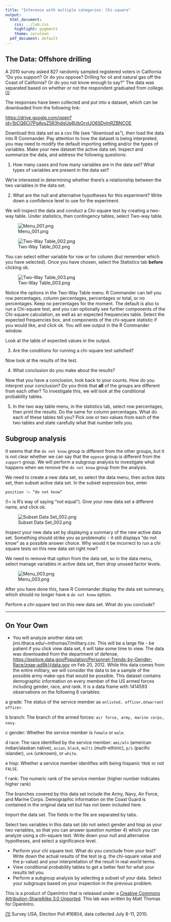 ```yaml
---
title: "Inference with multiple categories: Chi-square"
output:
  html_document:
    css: ../lab.css
    highlight: pygments
    theme: cerulean
  pdf_document: default
---
```


## The Data: Offshore drilling

A 2010 survey asked 827 randomly sampled registered voters in California “Do you support? Or do you oppose? Drilling for oil and natural gas off the Coast of California? Or do you not know enough to say?” The data was separated based on whether or not the respondent graduated from college.<sup>[[1]](#ftnt1)</sup>

The responses have been collected and put into a dataset, which can be downloaded from the following link:

[https://drive.google.com/open?id=1bCQ6CI7PgAvsZ5R3hdgUq8UbOrvIJO6SDvInRZBNCOE](https://drive.google.com/open?id%3D1bCQ6CI7PgAvsZ5R3hdgUq8UbOrvIJO6SDvInRZBNCOE)

Download this data set as a csv file (see “download as”), then load the data into R Commander. Pay attention to how the dataset is being interpreted, you may need to modify the default importing setting and/or the types of variables. Make your new dataset the active data set. Inspect and summarize the data, and address the following questions:

1.  How many cases and how many variables are in the data set? What types of variables are present in the data set?

We’re interested in determining whether there’s a relationship between the two variables in the data set.

2.  What are the null and alternative hypotheses for this experiment? Write down a confidence level to use for the experiment.

We will inspect the data and conduct a Chi-square test by creating a two-way table. Under statistics, then contingency tables, select Two-way table.

![Menu_001.png](images/image00.png)

![Two-Way Table_002.png](images/image02.png)

You can select either variable for row or for column (but remember which you have selected). Once you have chosen, select the Statistics tab **before**  clicking ok.

![Two-Way Table_003.png](images/image03.png)

Notice the options in the Two-Way Table menu. R Commander can tell you row percentages, column percentages, percentages or total, or no percentages. Keep no percentages for the moment. The default is also to run a Chi-square test, and you can optionally see further components of the Chi-square calculation, as well as an expected frequencies table. Select the expected frequencies box, and components of the chi-square statistic if you would like, and click ok. You will see output in the R Commander window.

Look at the table of expected values in the output.

3.  Are the conditions for running a chi-square test satisfied?

Now look at the results of the test.

4.  What conclusion do you make about the results?

Now that you have a conclusion, look back to your counts. How do you interpret your conclusion? Do you think that **all**  of the groups are different from each other? To investigate this, we will look at the conditional probability tables.

5.  In the two way table menu, in the statistics tab, select row percentages, then print the results. Do the same for column percentages. What do each of these tables tell you? Pick one or two values from each of the two tables and state carefully what that number tells you.

## Subgroup analysis

It seems that the `do not know` group is different from the other groups, but it is not clear whether we can say that the `oppose` group is different from the `support` group. We will perform a subgroup analysis to investigate what happens when we remove the `do not know` group from the analysis.

We need to create a new data set, so select the data menu, then active data set, then subset active data set. In the subset expression box, enter

```r
position != “do not know”
```

(!= is R’s way of saying “not equal”). Give your new data set a different name, and click ok.

![Subset Data Set_002.png](images/image04.png)

Inspect your new data set by displaying a summary of the new active data set. Something should strike you as problematic - it still displays “do not know” as a possible answer choice. Why would it be incorrect to run a chi square tests on this new data set right now?

We need to remove that option from the data set, so in the data menu, select manage variables in active data set, then drop unused factor levels.

![Menu_003.png](images/image01.png)

After you have done this, have R Commander display the data set summary, which should no longer have a `do not know` option.

Perform a chi-square test on this new data set. What do you conclude?

* * *



## On Your Own

- You will analyze another data set: jimi.ithaca.edu/~mthomas7/military.csv. This will be a large file - be patient if you click view data set, it will take some time to view. The data was downloaded from the department of defense, [https://explore.data.gov/Population/Personnel-Trends-by-Gender-Race/zqae-ad8k}{data.gov](https://explore.data.gov/Population/Personnel-Trends-by-Gender-Race/zqae-ad8k) on Feb 20, 2012. While this data comes from the entire military, we will consider the data to be a sample of the possible army make-ups that would be possible.  This dataset contains demographic information on every member of the US armed forces including gender, race, and rank. It is a data frame with 1414593 observations on the following 6 variables:

a grade: The status of the service member as `enlisted, officer, `or` warrant officer`.

b branch: The branch of the armed forces: `air force, army, marine corps, navy`.

c gender: Whether the service member is `female` or `male`.

d race: The race identified by the service member: `ami/aln` (american indian/alaskan native), `asian`, `black`, `multi` (multi-ethinic), `p/i` (pacific islander), `unk` (unknown), or `white`.

e hisp: Whether a service member identifies with being hispanic `TRUE` or not `FALSE`.

f rank: The numeric rank of the service member (higher number indicates higher rank)

The branches covered by this data set include the Army, Navy, Air Force, and Marine Corps.  Demographic information on the Coast Guard is contained in the original data set but has not been included here.

Import the data set. The fields in the file are separated by tabs.

Select two variables in this data set (do not select gender and hisp as your two variables, so that you can answer question number 4) which you can analyze using a chi-square test. Write down your null and alternative hypotheses, and select a significance level.

- Perform your chi square test. What do you conclude from your test? Write down the actual results of the test (e.g. the chi-square value and the p-value) and your interpretation of the result in real world terms.
- View conditional probability tables to get a better feel for what your results tell you.
- Perform a subgroup analysis by selecting a subset of your data. Select your subgroups based on your inspection in the previous problem.



<div id="license">
This is a product of OpenIntro that is released under a [Creative Commons 
Attribution-ShareAlike 3.0 Unported](http://creativecommons.org/licenses/by-sa/3.0). 
This lab was written by Matt Thomas for OpenIntro.
</div>


[[1]](#ftnt_ref1) Survey USA, Election Poll #16804, data collected July 8-11, 2010.